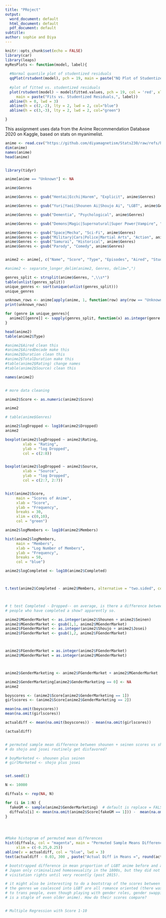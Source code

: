 ---
title: "PRoject"
output:
  word_document: default
  html_document: default
  pdf_document: default
subtitle: 
author: sophie and Diya
---

```{r setup, include=FALSE}
knitr::opts_chunk$set(echo = FALSE)
library(car)
library(leaps)
myResPlots <- function(model, label){
  
  #Normal quantile plot of studentized residuals
  qqPlot(rstudent(model), pch = 19, main = paste("NQ Plot of Studentized Residuals,", label))
  
  #plot of fitted vs. studentized residuals
  plot(rstudent(model) ~ model$fitted.values, pch = 19, col = 'red', xlab = "Fitted Values", ylab = "Studentized Residuals",
     main = paste("Fits vs. Studentized Residuals,", label))
  abline(h = 0, lwd = 3)
  abline(h = c(2,-2), lty = 2, lwd = 2, col="blue")
  abline(h = c(3,-3), lty = 2, lwd = 2, col="green")

}
```

This assignment uses data from the Anime Recommendation Database 2020 on Kaggle, based on stats on myanimelist.

```{r}
anime <- read.csv("https://github.com/diyamagnetism/Stats230/raw/refs/heads/main/anime.csv")
dim(anime)
names(anime)
head(anime)



```

```{r}

library(tidyr)

anime[anime == "Unknown"] <- NA

anime$Genres

anime$Genres <- gsub("Hentai|Ecchi|Harem", "Explicit", anime$Genres)

anime$Genres <- gsub("Yuri|Yaoi|Shounen Ai|Shoujo Ai", "LGBT", anime$Genres)

anime$Genres <- gsub("Dementia", "Psychological", anime$Genres)

anime$Genres <- gsub("Demons|Magic|Supernatural|Super Power|Vampire", "Fantasy", anime$Genres)

anime$Genres <- gsub("Space|Mecha", "Sci-Fi", anime$Genres)
anime$Genres <- gsub("Military|Cars|Police|Martial Arts", "Action", anime$Genres)
anime$Genres <- gsub("Samurai", "Historical", anime$Genres)
anime$Genres <- gsub("Parody", "Comedy", anime$Genres)


anime2 <- anime[, c("Name", "Score", "Type", "Episodes", "Aired", "Studios", "Source", "Duration", "Rating", "Popularity", "Members", "Completed", "Favorites", "Dropped", "Plan.to.Watch", "Score.10", "Score.9", "Score.8", "Score.7", "Score.6", "Score.5", "Score.4", "Score.3", "Score.2", "Score.1")]

#anime2 <- separate_longer_delim(anime2, Genres, delim=",")

genres_split <- strsplit(anime$Genres, ",\\s*")
table(unlist(genres_split))
unique_genres <- sort(unique(unlist(genres_split)))
unique_genres

unknown_rows <- anime[apply(anime, 1, function(row) any(row == "Unknown")), ]
print(unknown_rows)

for (genre in unique_genres){
  anime2[[genre]] <- sapply(genres_split, function(x) as.integer(genre %in% x))
}

head(anime2)
table(anime2$Type)

#anime2$Aired clean this
#anime2$AiredDecade make this
#anime2$Duration clean this
#anime2$TotalDuration make this
#table(anime2$Rating) change names
#table(anime2$Source) clean this

names(anime2)



```

```{r}
# more data cleaning

anime2$Score <- as.numeric(anime2$Score)

anime2


```





```{r}
# table(anime$Genres)

```


```{r}

anime2$logDropped <- log10(anime2$Dropped)
anime2

boxplot(anime2$logDropped ~ anime2$Rating,
        xlab = "Rating",
        ylab = "log Dropped",
        col = c(2:8))


boxplot(anime2$logDropped ~ anime2$Source,
        xlab = "Source",
        ylab = "log Dropped",
        col = c(2:7, 2:7))



```


```{r}


hist(anime2$Score, 
     main = "Scores of Anime",
     xlab = "Score",
     ylab = "Frequency",
     breaks = 30,
     xlim = c(0,10),
     col = "green")

anime2$logMembers <- log10(anime2$Members)

hist(anime2$logMembers, 
     main = "Members",
     xlab = "Log Number of Members",
     ylab = "Frequency",
     breaks = 50,
     col = "blue")


```

```{r}

anime2$logCompleted <- log10(anime2$Completed)



t.test(anime2$Completed - anime2$Members, alternative = "two.sided", conf.level = 0.95, paired = FALSE)   



# t test Completed - Dropped-- on average, is there a difference between members following an anime
# people who have completed a show? apparently so.

```
```{r}
anime2$MGenderMarket <- as.integer(anime2$Shounen + anime2$Seinen)
anime2$MGenderMarket <- gsub(1,1, anime2$MGenderMarket)
anime2$FGenderMarket <- as.integer(anime2$Shoujo + anime2$Josei)
anime2$FGenderMarket <- gsub(1,2, anime2$FGenderMarket)



anime2$FGenderMarket = as.integer(anime2$FGenderMarket)
anime2$MGenderMarket = as.integer(anime2$MGenderMarket)



anime2$GenderMarketing <- anime2$FGenderMarket + anime2$MGenderMarket

anime2$GenderMarketing[anime2$GenderMarketing == 0] <- NA
anime2


```
```{r}




boyscores <- (anime2$Score[anime2$GenderMarketing == 1])
girlscores <- (anime2$Score[anime2$GenderMarketing == 2])

mean(na.omit(boyscores))
mean(na.omit(girlscores))

actualdiff <- mean(na.omit(boyscores)) - mean(na.omit(girlscores))

(actualdiff)



```



```{r}

# permuted sample mean difference between shounen + seinen scores vs shojo + josei scores-- myanimelist is (anecdotally) a male dominated site.
# do shojo and josei routinely get disfavored?

# boyMarketed <- shounen plus seinen
# girlMarketed <- shojo plus josei


set.seed(1)

N <- 10000

diffvals <- rep(NA, N)

for (i in 1:N) {
  fakeGM <- sample(anime2$GenderMarketing)  # default is replace = FALSE
  diffvals[i] <- mean(na.omit(anime2$Score[fakeGM == 1])) -  mean(na.omit(anime2$Score[fakeGM == 2]))
}





```

```{r}

#Make histogram of permuted mean differences
hist(diffvals, col = "magenta", main = "Permuted Sample Means Difference in Scores\n Between Anime Marketed Towards Men vs. Women", xlab = "Difference in Scores (M - F)", breaks = 50, 
     xlim = c(-0.25,0.25))
abline(v = actualdiff, col = "blue", lwd = 3)
text(actualdiff - 0.03, 300 , paste("Actual Diff in Means =", round(actualdiff,2)),srt = 90)
```





```{r}

# bootstrapped difference in mean proportion of LGBT anime before and after 2000. 
# Japan only criminalized homosexuality in the 1800s, but they did not gain marriage or medical
# visitation rights until very recently (post 2015). 

# it might also be interesting to do a bootstrap of the scores between romance and LGBT
# the genres we coalesced into LGBT are all romance oriented (there was no category pertaining
# to trans people, even though playing with gender roles, gender swapping, and de facto trans character
# is a staple of even older anime). How do their scores compare?



```


```{r}
# Multiple Regression with Score 1-10





```

